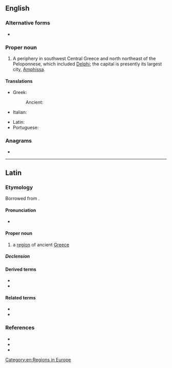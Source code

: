 {{also|phocis}}
==English==

===Alternative forms===
* {{l|en|Phokis}}

===Proper noun===
{{wikipedia}}
{{en-proper noun}}

# A periphery in southwest Central Greece and north northeast of the Peloponnese, which included [[Delphi]]; the capital is presently its largest city, [[Amphissa]].

====Translations====
{{trans-top|a periphery in the southwest Central Greece}}
* Greek: {{t+|el|Φωκίδα}}
*: Ancient: {{t|grc|Φωκίς}}
* Italian: {{t|it|Focide|f}}
{{trans-mid}}
* Latin: {{t|la|Phocis}}
* Portuguese: {{t|pt|Fócida|f}}
{{trans-bottom}}

===Anagrams===
* {{anagrams|en|a=chiops|sophic}}

[[Category:en:Regions in Europe]]

----

==Latin==

===Etymology===
Borrowed from {{bor|la|grc|Φωκίς}}.

====Pronunciation====
* {{la-IPA|Phōcis}}

====Proper noun====
{{la-proper noun|Phōcis/Phōcid<3>|g=f}}

# {{lb|la|geography}} a [[region]] of ancient [[Greece]]

=====Declension=====
{{la-ndecl|Phōcis/Phōcid<3>}}

====Derived terms====
* {{l|la|Phōcensēs}}
* {{l|la|Phōciī}}

====Related terms====
* {{l|la|Phōcaicus}}
* {{l|la|Phōcēus}}

===References===
* {{R:L&S|Phōcis|Phocis2}}
* {{R:Gaffiot}}
* {{R:Smith's Geography}}